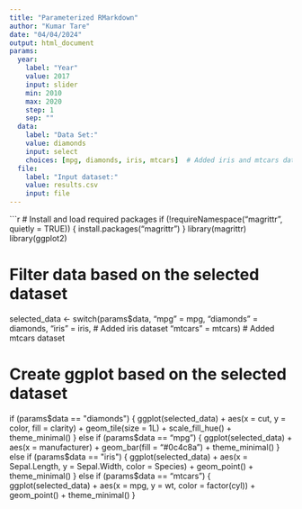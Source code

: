 ```yaml
---
title: "Parameterized RMarkdown"
author: "Kumar Tare"
date: "04/04/2024"
output: html_document
params:
  year:
    label: "Year"
    value: 2017
    input: slider
    min: 2010
    max: 2020
    step: 1
    sep: ""
  data:
    label: "Data Set:"
    value: diamonds
    input: select
    choices: [mpg, diamonds, iris, mtcars]  # Added iris and mtcars datasets
  file:
    label: "Input dataset:"
    value: results.csv
    input: file
---
```

```r
# Install and load required packages
if (!requireNamespace("magrittr", quietly = TRUE)) {
  install.packages("magrittr")
}
library(magrittr)
library(ggplot2)

# Filter data based on the selected dataset
selected_data <- switch(params$data,
                        "mpg" = mpg,
                        "diamonds" = diamonds,
                        "iris" = iris,  # Added iris dataset
                        "mtcars" = mtcars)  # Added mtcars dataset

# Create ggplot based on the selected dataset
if (params$data == "diamonds") {
  ggplot(selected_data) +
    aes(x = cut, y = color, fill = clarity) +
    geom_tile(size = 1L) +
    scale_fill_hue() +
    theme_minimal()
} else if (params$data == "mpg") {
  ggplot(selected_data) +
    aes(x = manufacturer) +
    geom_bar(fill = "#0c4c8a") +
    theme_minimal()
} else if (params$data == "iris") {
  ggplot(selected_data) +
    aes(x = Sepal.Length, y = Sepal.Width, color = Species) +
    geom_point() +
    theme_minimal()
} else if (params$data == "mtcars") {
  ggplot(selected_data) +
    aes(x = mpg, y = wt, color = factor(cyl)) +
    geom_point() +
    theme_minimal()
}





